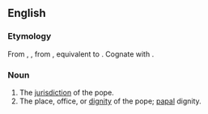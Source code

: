 ==English==

===Etymology===
From {{inh|en|enm|popedome}}, {{m|enm|papdome}}, from {{inh|en|ang|pāpdōm}}, equivalent to {{suffix|en|pope|dom}}. Cognate with {{cog|non|páfadómr|t=popedom; papacy}}.

===Noun===
{{en-noun}}

# The [[jurisdiction]] of the pope.
# The place, office, or [[dignity]] of the pope; [[papal]] dignity.